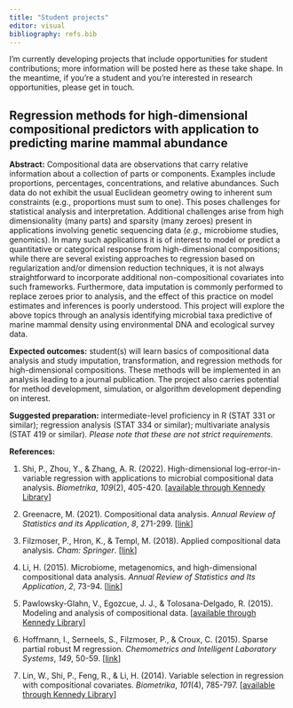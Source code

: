 ```yaml
---
title: "Student projects"
editor: visual
bibliography: refs.bib
---
```


I'm currently developing projects that include opportunities for student contributions; more information will be posted here as these take shape. In the meantime, if you're a student and you're interested in research opportunities, please get in touch.

## Regression methods for high-dimensional compositional predictors with application to predicting marine mammal abundance

**Abstract:** Compositional data are observations that carry relative information about a collection of parts or components. Examples include proportions, percentages, concentrations, and relative abundances. Such data do not exhibit the usual Euclidean geometry owing to inherent sum constraints (e.g., proportions must sum to one). This poses challenges for statistical analysis and interpretation. Additional challenges arise from high dimensionality (many parts) and sparsity (many zeroes) present in applications involving genetic sequencing data (*e.g.,* microbiome studies, genomics). In many such applications it is of interest to model or predict a quantitative or categorical response from high-dimensional compositions; while there are several existing approaches to regression based on regularization and/or dimension reduction techniques, it is not always straightforward to incorporate additional non-compositional covariates into such frameworks. Furthermore, data imputation is commonly performed to replace zeroes prior to analysis, and the effect of this practice on model estimates and inferences is poorly understood. This project will explore the above topics through an analysis identifying microbial taxa predictive of marine mammal density using environmental DNA and ecological survey data.

**Expected outcomes:** student(s) will learn basics of compositional data analysis and study imputation, transformation, and regression methods for high-dimensional compositions. These methods will be implemented in an analysis leading to a journal publication. The project also carries potential for method development, simulation, or algorithm development depending on interest.

**Suggested preparation:** intermediate-level proficiency in R (STAT 331 or similar); regression analysis (STAT 334 or similar); multivariate analysis (STAT 419 or similar). *Please note that these are not strict requirements.*

**References:**

1.  Shi, P., Zhou, Y., & Zhang, A. R. (2022). High-dimensional log-error-in-variable regression with applications to microbial compositional data analysis. *Biometrika*, *109*(2), 405-420. \[[available through Kennedy Library](https://csu-calpoly.primo.exlibrisgroup.com/permalink/01CALS_PSU/hls1s0/cdi_proquest_journals_2675447628)\]

2.  Greenacre, M. (2021). Compositional data analysis. *Annual Review of Statistics and its Application*, *8*, 271-299. \[[link](https://doi.org/10.1146/annurev-statistics-042720-124436)\]

3.  Filzmoser, P., Hron, K., & Templ, M. (2018). Applied compositional data analysis. *Cham: Springer*. \[[link](http://ndl.ethernet.edu.et/bitstream/123456789/64328/1/404.pdf)\]

4.  Li, H. (2015). Microbiome, metagenomics, and high-dimensional compositional data analysis. *Annual Review of Statistics and Its Application*, *2*, 73-94. \[[link](https://doi.org/10.1146/annurev-statistics-010814-020351)\]

5.  Pawlowsky-Glahn, V., Egozcue, J. J., & Tolosana-Delgado, R. (2015). Modeling and analysis of compositional data. \[[available through Kennedy Library](https://csu-calpoly.primo.exlibrisgroup.com/permalink/01CALS_PSU/hls1s0/cdi_askewsholts_vlebooks_9781119003137)\]

6.  Hoffmann, I., Serneels, S., Filzmoser, P., & Croux, C. (2015). Sparse partial robust M regression. *Chemometrics and Intelligent Laboratory Systems*, *149*, 50-59. \[[link](https://doi.org/10.1016/j.chemolab.2015.09.019)\]

7.  Lin, W., Shi, P., Feng, R., & Li, H. (2014). Variable selection in regression with compositional covariates. *Biometrika*, *101*(4), 785-797. \[[available through Kennedy Library](https://csu-calpoly.primo.exlibrisgroup.com/permalink/01CALS_PSU/hls1s0/cdi_proquest_journals_1628653916)\]
